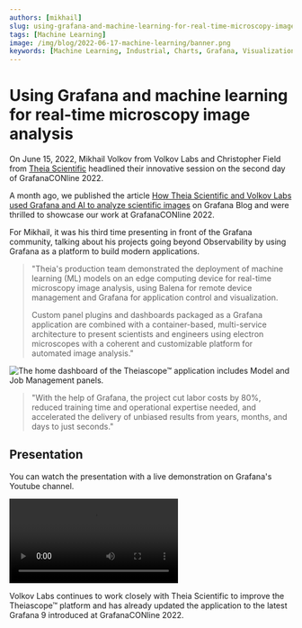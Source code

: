 ```yaml
---
authors: [mikhail]
slug: using-grafana-and-machine-learning-for-real-time-microscopy-image-analysis-9e78e210cddb
tags: [Machine Learning]
image: /img/blog/2022-06-17-machine-learning/banner.png
keywords: [Machine Learning, Industrial, Charts, Grafana, Visualization]
---
```



# Using Grafana and machine learning for real-time microscopy image analysis

On June 15, 2022, Mikhail Volkov from Volkov Labs and Christopher Field from [Theia Scientific](https://www.theiascientific.com/) headlined their innovative session on the second day of GrafanaCONline 2022.

<!--truncate-->

A month ago, we published the article [How Theia Scientific and Volkov Labs used Grafana and AI to analyze scientific images](https://grafana.com/blog/2022/04/29/how-theia-scientific-and-volkov-labs-use-grafana-and-ai-to-analyze-scientific-images/) on Grafana Blog and were thrilled to showcase our work at GrafanaCONline 2022.

For Mikhail, it was his third time presenting in front of the Grafana community, talking about his projects going beyond Observability by using Grafana as a platform to build modern applications.

> "Theia's production team demonstrated the deployment of machine learning (ML) models on an edge computing device for real-time microscopy image analysis, using Balena for remote device management and Grafana for application control and visualization.
>
> Custom panel plugins and dashboards packaged as a Grafana application are combined with a container-based, multi-service architecture to present scientists and engineers using electron microscopes with a coherent and customizable platform for automated image analysis."

<Image
  title="The home dashboard of the Theiascope™ application includes Model and Job Management panels."
  src="/img/blog/2022-06-17-machine-learning/dashboard.png"
/>

> "With the help of Grafana, the project cut labor costs by 80%, reduced training time and operational expertise needed, and accelerated the delivery of unbiased results from years, months, and days to just seconds."

## Presentation

You can watch the presentation with a live demonstration on Grafana's Youtube channel.

<Video
  src="https://www.youtube.com/embed/WRPnTFBX4rg"
  title="Using Grafana and machine learning for real-time microscopy image analysis."
/>

Volkov Labs continues to work closely with Theia Scientific to improve the Theiascope™ platform and has already updated the application to the latest Grafana 9 introduced at GrafanaCONline 2022.
